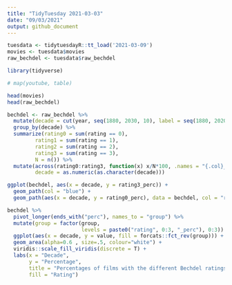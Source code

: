 ```yaml
---
title: "TidyTuesday 2021-03-03"
date: "09/03/2021"
output: github_document
---
```


```r
tuesdata <- tidytuesdayR::tt_load('2021-03-09')
movies <- tuesdata$movies
raw_bechdel <- tuesdata$raw_bechdel

library(tidyverse)

# map(youtube, table)

```


```r
head(movies)
head(raw_bechdel)
```
```r

bechdel <- raw_bechdel %>%
  mutate(decade = cut(year, seq(1880, 2030, 10), label = seq(1880, 2020, 10))) %>%
  group_by(decade) %>%
  summarize(rating0 = sum(rating == 0),
         rating1 = sum(rating == 1),
         rating2 = sum(rating == 2), 
         rating3 = sum(rating == 3),
         N = n()) %>%
  mutate(across(rating0:rating3, function(x) x/N*100, .names = "{.col}_perc"),
         decade = as.numeric(as.character(decade))) 
```
```r
ggplot(bechdel, aes(x = decade, y = rating3_perc)) +
  geom_path(col = "blue") +
  geom_path(aes(x = decade, y = rating0_perc), data = bechdel, col = "red")
```


```r
bechdel %>%
  pivot_longer(ends_with("perc"), names_to = "group") %>%
  mutate(group = factor(group, 
                        levels = paste0("rating", 0:3, "_perc"), 0:3)) %>%
  ggplot(aes(x = decade, y = value, fill = forcats::fct_rev(group))) +
  geom_area(alpha=0.6 , size=.5, colour="white") +
  viridis::scale_fill_viridis(discrete = T) +
  labs(x = "Decade",
       y = "Percentage",
       title = "Percentages of films with the different Bechdel ratings",
       fill = "Rating")



```

